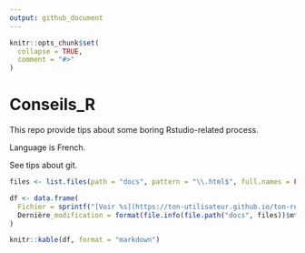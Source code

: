 ```yaml
---
output: github_document
---
```


```r
knitr::opts_chunk$set(
  collapse = TRUE,
  comment = "#>"
)
```

# Conseils_R

<!-- badges: start -->
<!-- badges: end -->

This repo provide tips about some boring Rstudio-related process.

Language is French.

See tips about git.

```r
files <- list.files(path = "docs", pattern = "\\.html$", full.names = FALSE)

df <- data.frame(
  Fichier = sprintf("[Voir %s](https://ton-utilisateur.github.io/ton-repo/%s)", files, files),
  Dernière_modification = format(file.info(file.path("docs", files))$mtime, "%Y-%m-%d %H:%M")
)

knitr::kable(df, format = "markdown")

```


